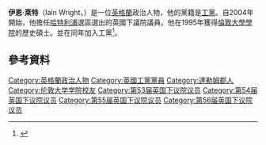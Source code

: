 '''伊恩·萊特'''（Iain Wright，{{bd|1972年|5月9日}}）是一位[[英格蘭|英格蘭]]政治人物，他的黨籍是[[工黨_(英國)|工黨]]。自2004年開始，他擔任[[哈特利浦_(英國國會選區)|哈特利浦]]選區選出的英國下議院議員。他在1995年獲得[[倫敦大學學院|倫敦大學學院]]的歷史碩士。並在同年加入工黨<ref>{{Cite web |url=http://www.iainwrightmp.org.uk/about.htm |title=His 'About' section on his website. |accessdate=2016-03-08 |archive-date=2012-05-07 |archive-url=https://web.archive.org/web/20120507033907/http://www.iainwrightmp.org.uk/about.htm |dead-url=no }}</ref>。
==參考資料==
{{Reflist}}

{{DEFAULTSORT:Wright, Ian}}
[[Category:英格蘭政治人物|Category:英格蘭政治人物]]
[[Category:英國工黨黨員|Category:英國工黨黨員]]
[[Category:達勒姆郡人|Category:達勒姆郡人]]
[[Category:伦敦大学学院校友|Category:伦敦大学学院校友]]
[[Category:第53届英国下议院议员|Category:第53届英国下议院议员]]
[[Category:第54届英国下议院议员|Category:第54届英国下议院议员]]
[[Category:第55届英国下议院议员|Category:第55届英国下议院议员]]
[[Category:第56届英国下议院议员|Category:第56届英国下议院议员]]